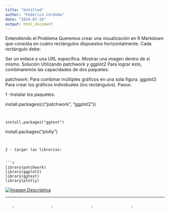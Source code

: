 ```yaml
---
title: "Untitled"
author: "Federico Córdoba"
date: "2024-07-28"
output: html_document
---
```

Entendiendo el Problema
Queremos crear una visualización en R Markdown que consista en cuatro rectángulos dispuestos horizontalmente. Cada rectángulo debe:

Ser un enlace a una URL específica.
Mostrar una imagen dentro de sí mismo.
Solución Utilizando patchwork y ggplot2
Para lograr esto, combinaremos las capacidades de dos paquetes:

patchwork: Para combinar múltiples gráficos en una sola figura.
ggplot2: Para crear los gráficos individuales (los rectángulos).
Pasos:

1 -Instalar los paquetes:


install.packages(c("patchwork", "ggplot2"))
```


install.packages("ggtext")
```


install.packages("plotly")
```


2 - Cargar las librerías:


```r
library(patchwork)
library(ggplot2)
library(ggtext)
library(plotly)
```
[![Imagen Descriptiva](imagen.png)](https://github.com/BlackFriedrich/spatialdataportal.html)

------------------

<div style="display: flex; justify-content: space-around;">

<a href="https://github.com/BlackFriedrich/spatialdataportal.html">
  <img src="imagen.png" alt="Imagen 1" style="width: 20%;"/>
</a>

<a href="https://github.com/BlackFriedrich/spatialdataportal.html">
  <img src="imagen.png" alt="Imagen 2" style="width: 20%;"/>
</a>

<a href="https://github.com/BlackFriedrich/spatialdataportal.html">
  <img src="imagen.png" alt="Imagen 3" style="width: 20%;"/>
</a>

<a href="https://github.com/BlackFriedrich/spatialdataportal.html">
  <img src="imagen.png" alt="Imagen 4" style="width: 20%;"/>
</a>

</div>
